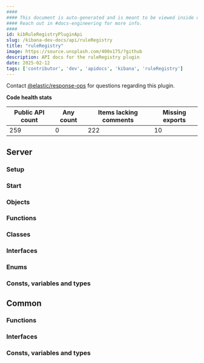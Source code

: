 ```yaml
---
####
#### This document is auto-generated and is meant to be viewed inside our experimental, new docs system.
#### Reach out in #docs-engineering for more info.
####
id: kibRuleRegistryPluginApi
slug: /kibana-dev-docs/api/ruleRegistry
title: "ruleRegistry"
image: https://source.unsplash.com/400x175/?github
description: API docs for the ruleRegistry plugin
date: 2025-02-12
tags: ['contributor', 'dev', 'apidocs', 'kibana', 'ruleRegistry']
---
```




Contact [@elastic/response-ops](https://github.com/orgs/elastic/teams/response-ops) for questions regarding this plugin.

**Code health stats**

| Public API count  | Any count | Items lacking comments | Missing exports |
|-------------------|-----------|------------------------|-----------------|
| 259 | 0 | 222 | 10 |

## Server

### Setup
<DocDefinitionList data={[ruleRegistryObj.server.setup]}/>

### Start
<DocDefinitionList data={[ruleRegistryObj.server.start]}/>

### Objects
<DocDefinitionList data={ruleRegistryObj.server.objects}/>

### Functions
<DocDefinitionList data={ruleRegistryObj.server.functions}/>

### Classes
<DocDefinitionList data={ruleRegistryObj.server.classes}/>

### Interfaces
<DocDefinitionList data={ruleRegistryObj.server.interfaces}/>

### Enums
<DocDefinitionList data={ruleRegistryObj.server.enums}/>

### Consts, variables and types
<DocDefinitionList data={ruleRegistryObj.server.misc}/>

## Common

### Functions
<DocDefinitionList data={ruleRegistryObj.common.functions}/>

### Interfaces
<DocDefinitionList data={ruleRegistryObj.common.interfaces}/>

### Consts, variables and types
<DocDefinitionList data={ruleRegistryObj.common.misc}/>

